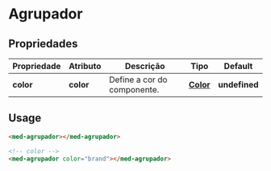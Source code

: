 
<Meta title="Components/Core/Agrupador/Usage" />

# Agrupador

## Propriedades

| Propriedade  | Atributo  | Descrição                   | Tipo                                                                                               | Default       |
| ------------ | --------- | --------------------------- | -------------------------------------------------------------------------------------------------- | ------------- |
| **color**    | **color** | Define a cor do componente. | **[Color](http://desenv.ordomederi.com/med-components/?path=/story/enums-enums--page#medcolors)**  | **undefined** |

## Usage

```html
<med-agrupador></med-agrupador>

<!-- color -->
<med-agrupador color="brand"></med-agrupador>
```
